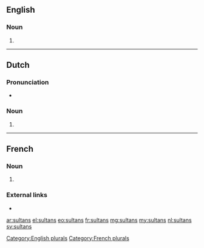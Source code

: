 {{also|sultāns}}
==English==

===Noun===
{{head|en|noun}}

# {{plural of|sultan|lang=en}}[[Category:English plurals]]

----

==Dutch==

===Pronunciation===
* {{audio|Nl-sultans.ogg|Audio}}

===Noun===
{{head|nl|noun plural form}}

# {{nl-noun form of|pl|sultan}}

----

==French==

===Noun===
{{head|fr|noun|g=m}}

# {{plural of|sultan|lang=fr}}

===External links===
* {{R:TLFi}}

[[Category:French plurals]]

[[ar:sultans]]
[[el:sultans]]
[[eo:sultans]]
[[fr:sultans]]
[[mg:sultans]]
[[my:sultans]]
[[nl:sultans]]
[[sv:sultans]]